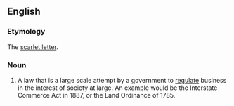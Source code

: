 ==English==

===Etymology===
The [[scarlet letter]].

===Noun===
{{en-noun|sg=[[red]] [[letter]] [[law]]}}

# A law that is a large scale attempt by a government to [[regulate]] business in the interest of society at large. An example would be the Interstate Commerce Act in 1887, or the Land Ordinance of 1785.